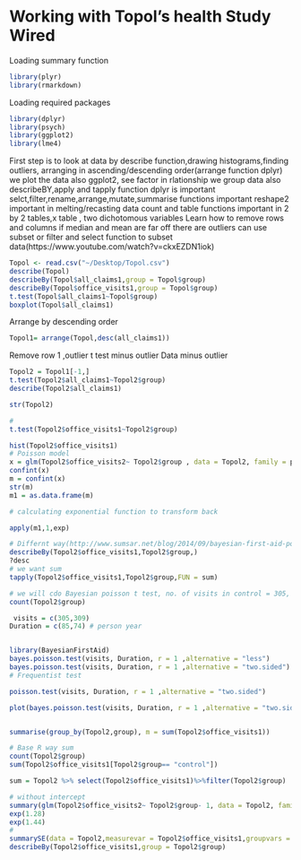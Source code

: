 # Working with Topol's health Study Wired
Loading summary function
```r
library(plyr)
library(rmarkdown)
```

Loading required packages


```r
library(dplyr)
library(psych)
library(ggplot2)
library(lme4)

```






First step is to look at data by describe function,drawing histograms,finding outliers, arranging in ascending/descending order(arrange function dplyr)
we plot the data also ggplot2, see factor in rlationship
we group data also describeBY,apply and tapply function
dplyr is important
selct,filter,rename,arrange,mutate,summarise functions important
reshape2 important in melting/recasting data
count and table functions important in 2 by 2 tables,x table , two dichotomous variables
Learn how to remove rows and columns
if median and mean are far off there are outliers can use subset or filter and select function to subset data(https://www.youtube.com/watch?v=ckxEZDN1iok)

```r
Topol <- read.csv("~/Desktop/Topol.csv")
describe(Topol)
describeBy(Topol$all_claims1,group = Topol$group)
describeBy(Topol$office_visits1,group = Topol$group)
t.test(Topol$all_claims1~Topol$group)
boxplot(Topol$all_claims1)
```
Arrange by descending order
```r
Topol1= arrange(Topol,desc(all_claims1))
```
Remove row 1 ,outlier
t test minus outlier
Data minus outlier
```r
Topol2 = Topol1[-1,]
t.test(Topol2$all_claims1~Topol2$group)
describe(Topol2$all_claims1)

str(Topol2)

#
t.test(Topol2$office_visits1~Topol2$group)

hist(Topol2$office_visits1)
# Poisson model
x = glm(Topol2$office_visits2~ Topol2$group , data = Topol2, family = poisson)
confint(x)
m = confint(x)
str(m)
m1 = as.data.frame(m)

# calculating exponential function to transform back

apply(m1,1,exp)

# Differnt way(http://www.sumsar.net/blog/2014/09/bayesian-first-aid-poisson-test/)
describeBy(Topol2$office_visits1,Topol2$group,)
?desc
# we want sum
tapply(Topol2$office_visits1,Topol2$group,FUN = sum)

# we will cdo Bayesian poisson t test, no. of visits in control = 305, Duration of time = 
count(Topol2$group)

 visits = c(305,309)
Duration = c(85,74) # person year


library(BayesianFirstAid)
bayes.poisson.test(visits, Duration, r = 1 ,alternative = "less")
bayes.poisson.test(visits, Duration, r = 1 ,alternative = "two.sided")
# Frequentist test

poisson.test(visits, Duration, r = 1 ,alternative = "two.sided")

plot(bayes.poisson.test(visits, Duration, r = 1 ,alternative = "two.sided"))


summarise(group_by(Topol2,group), m = sum(Topol2$office_visits1))

# Base R way sum
count(Topol2$group)
sum(Topol2$office_visits1[Topol2$group== "control"])

sum = Topol2 %>% select(Topol2$office_visits1)%>%filter(Topol2$group)

# without intercept
summary(glm(Topol2$office_visits2~ Topol2$group- 1, data = Topol2, family = poisson))
exp(1.28)
exp(1.44)
#
summarySE(data = Topol2,measurevar = Topol2$office_visits1,groupvars = Topol2$group)
describeBy(Topol2$office_visits1,group = Topol2$group)


```


